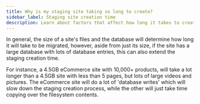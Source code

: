 ```yaml
---
title: Why is my staging site taking so long to create?
sidebar_label: Staging site creation time
description: Learn about factors that affect how long it takes to create a staging site
---
```


In general, the size of a site's files and the database will determine how long it will take to be migrated, however, aside from just its size, if the site has a large database with lots of database entries, this can also extend the staging creation time.

For instance, a 4.5GB eCommerce site with 10,000+ products, will take a lot longer than a 4.5GB site with less than 5 pages, but lots of large videos and pictures. The eCommerce site will do a lot of 'database writes' which will slow down the staging creation process, while the other will just take time copying over the filesystem contents.